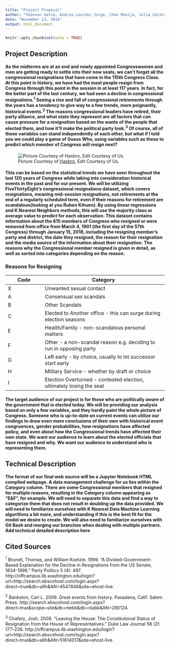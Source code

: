 ```yaml
---
title: "Project Proposal"
author: "Shannon Gatta, Andrea Lourdes Jorge, Chen Manija, Julia Zaratan"
date: "November 13, 2018"
output: html_document
---
```


```r
knitr::opts_chunk$set(echo = TRUE)
```

## Project Description

#### As the midterms are at an end and newly appointed Congresswomen and men are getting ready to settle into their new seats, we can't forget all the congressional resignations that have come in the 115th Congress Class. At this point in history, we have had the most people resign from Congress through this point in the session in at least 117 years. In fact, for the better part of the last century, we had seen a decline in congressional resignations.^1^  Seeing a rise and fall of congressional retirements through the years has a tendency to give way to a few trends, more poignantly, historical events.^2^ The reasons congressional leaders have retired, their party alliance, and what state they represent are all factors that can cause pressure for a resignation based on the wants of the people that elected them, and how it'll make the political party look.^3^ Of course, all of these variables can stand independently of each other, but what if I told you we could play a game of Guess Who, using variables such as these **to predict which member of Congress will resign next?**

![Picture Courtesy of [Hasbro](https://www.hasbrotoyshop.com/wcsstore/HTSCatalogAssetStore/common/productimages/en_US/6F0F695774454188A712758C99018290/2e3dba26d5a1cce4ebd7c805503d8a671c6044ed.jpg), Edit Courtesy of Us.](smaller_guess_who.png)

#### This can be based on the statistical trends we have seen throughout the last 120 years of Congress while taking into consideration historical events in the past and for our present. We will be utilizing FiveThirtyEight's congressional resignations dataset, which covers resignations, meaning mid-session resignations, not retirements at the end of a regularly scheduled term, even if their reasons for retirement are scandalous(looking at you Ruben Kihuen). By using linear regressions and K Nearest Neighbors methods, this will use the majority class or average value to predict for each observation. This dataset contains information about the 615 members of Congress who resigned or were removed from office from March 4, 1901 (the first day of the 57th Congress) through January 15, 2018, including the resigning member’s party and district, the date they resigned, the reason for their resignation and the media source of the information about their resignation. The reasons why the Congressional member resigned is given in detail, as well as sorted into categories depending on the reason.

### Reasons for Resigning

Code | Category
---- | -------------
X    | Unwanted sexual contact 
A    | Consensual sex scandals 
B    | Other Scandals
C    | Elected to Another office - this can surge during election seasons
E    | Health/Family - non-scandalous personal matters
F    | Other - a non-scandal reason e.g. deciding to run in opposing party
G    | Left early - by choice, usually to let successor start early
H    | Military Service - whether by draft or choice
I    | Election Overturned - contested election, ultimately losing the seat

#### The target audience of our project is for those who are politically aware of the government that is elected today. We will be providing our analysis based on only a few variables, and they hardly paint the whole picture of Congress. Someone who is up-to-date on current events can utilize our findings to draw even more conclusions of their own with historical event congruences, gender probabilities, how resignations have affected policy, and even about how the Congressional trends have affected their own state. We want our audience to learn about the elected officials that have resigned and why. We want our audience to understand who is representing them. 

## Technical Description

#### The format of our final web source will be a Jupyter Notebook HTML complied webpage. A data management challenge for us lies within the Category column. There are some Congressional members that resigned for multiple reasons, resulting in the Category column appearing as "E&F", for example. We will need to separate this data and find a way to categorize them that does not result in doubling up the data provided. We will need to familiarize ourselves with K Nearest Data Machine Learning algorithms a bit more, and understanding if this is the best fit for the model we desire to create. We will also need to familiarize ourselves with Git Bash and merging our branches when dealing with multiple partners. **Add technical detailed description here**

## Cited Sources

^1^ Brunell, Thomas, and William Koetzle. 1999. “A Divided-Government-Based Explanation for the Decline in Resignations from the US Senate, 1834-1996.” Party Politics 5 (4): 497. http://offcampus.lib.washington.edu/login?url=http://search.ebscohost.com/login.aspx?direct=true&db=a9h&AN=4547848&site=ehost-live.

^2^ Bankston, Carl L. 2009. Great events from history. Pasadena, Calif: Salem Press. http://search.ebscohost.com/login.aspx?direct=true&scope=site&db=nlebk&db=nlabk&AN=280124.

^3^ Chafetz, Josh. 2008. “Leaving the House: The Constitutional Status of Resignation from the House of Representatives.” Duke Law Journal 58 (2): 177–236. http://offcampus.lib.washington.edu/login?url=http://search.ebscohost.com/login.aspx?direct=true&db=a9h&AN=51614017&site=ehost-live.

